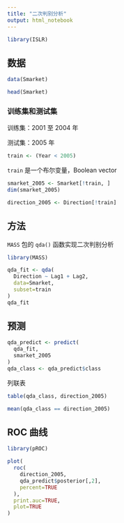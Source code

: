 ```yaml
---
title: "二次判别分析"
output: html_notebook
---
```



```r
library(ISLR)
```

## 数据

```r
data(Smarket)
```

```r
head(Smarket)
```

### 训练集和测试集

训练集：2001 至 2004 年

测试集：2005 年

```r
train <- (Year < 2005)
```

`train` 是一个布尔变量，Boolean vector

```r
smarket_2005 <- Smarket[!train, ]
dim(smarket_2005)
```


```r
direction_2005 <- Direction[!train]
```

## 方法

`MASS` 包的 `qda()` 函数实现二次判别分析

```r
library(MASS)
```

```r
qda_fit <- qda(
  Direction ~ Lag1 + Lag2,
  data=Smarket,
  subset=train
)
qda_fit
```

## 预测

```r
qda_predict <- predict(
  qda_fit,
  smarket_2005
)
qda_class <- qda_predict$class
```

列联表

```r
table(qda_class, direction_2005)
```

```r
mean(qda_class == direction_2005)
```

## ROC 曲线

```r
library(pROC)
```

```r
plot(
  roc(
    direction_2005,
    qda_predict$posterior[,2],
    percent=TRUE
  ),
  print.auc=TRUE,
  plot=TRUE
)
```
